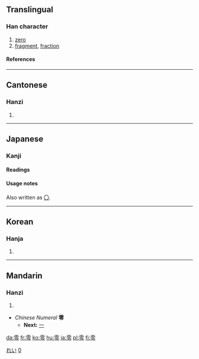 {{see|〇}}
==Translingual==
{{Han stroke|[[Image:零-order.gif]]}}

===Han character===
{{Han char|rn=173|rad=雨|as=05|sn=13|four=1030<sub>7</sub>|canj=一月人戈戈 (MBOII)}}

# [[zero]]
# [[fragment]], [[fraction]]

====References====
{{Han ref|kx=1372.100|dkj=42242|dj=1880.050|hdz=64061.010|uh=96F6|ud=38646|bh=B973|bd=47475}}

----

==Cantonese==

===Hanzi===
{{yue-hanzi|jyut=[[ling4]]|y=[[ling4]]}}

# {{defn|Cantonese}}

----

==Japanese==

===Kanji===
{{ja-kanji|grade=c|rs=雨05}}

====Readings====
{{ja-readings|on=[[れい]] (rei)|kun=[[おちる]] (ochiru), [[ふる]] (furu), [[こぼれる]] (koboreru)}}

====Usage notes====
Also written as [[〇]].
{{japanese number}}

[[Category:1000 Japanese basic words|れい]]
[[Category:Japanese numbers|0]]

----

==Korean==

===Hanja===
{{ko-hanja|hangeul=령>영, 련>연|eumhun=|rv=ryeong>yeong, ryeon>yeon|mr=ryŏng>yŏng, ryŏn>yŏn|y=lyeng>yeng, lyen>yen}}

# {{defn|Korean}}

----

==Mandarin==

===Hanzi===
{{cmn-hanzi|pin=[[líng]] ([[ling2]]), [[lián]] ([[lian2]])|wg=ling<sup>2</sup>}}

# {{defn|Mandarin}}

* ''Chinese Numeral'' '''零'''
** '''Next:''' [[一]]

[[da:零]]
[[fr:零]]
[[ko:零]]
[[hu:零]]
[[ja:零]]
[[pl:零]]
[[fi:零]]